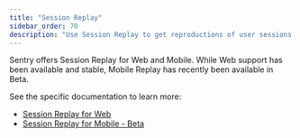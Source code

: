 ```yaml
---
title: "Session Replay"
sidebar_order: 70
description: "Use Session Replay to get reproductions of user sessions to improve your app experience."
---
```


Sentry offers Session Replay for Web and Mobile. While Web support has been available and stable, Mobile Replay has recently been available in Beta.

See the specific documentation to learn more:

* [Session Replay for Web](/web)
* [Session Replay for Mobile - Beta](/mobile)

